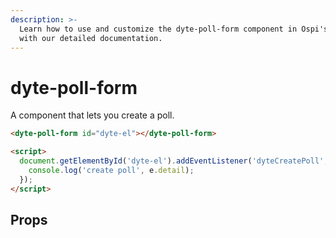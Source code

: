 ```yaml
---
description: >-
  Learn how to use and customize the dyte-poll-form component in Ospi's UI Kit
  with our detailed documentation.
---
```


# dyte-poll-form

A component that lets you create a poll.

```html
<dyte-poll-form id="dyte-el"></dyte-poll-form>

<script>
  document.getElementById('dyte-el').addEventListener('dyteCreatePoll', (e) => {
    console.log('create poll', e.detail);
  });
</script>
```

## Props

<PropsTable of="dyte-poll-form" />

<head>
  <title>UI Kit dyte-poll-form</title>
</head>
